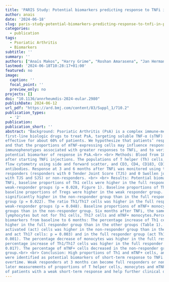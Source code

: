 ```yaml
---
title: 'PARIS Study: Potential biomarkers predicting response to TNFi in Psoriatic Arthritis'
author: anais 
date: '2024-06-18'
slug: paris-study-potential-biomarkers-predicting-response-to-tnfi-in-psoriatic-arthritis
categories:
  - publication
tags:
  - Psoriatic Arthritis
  - Biomarkers
subtitle: ''
summary: ''
authors: ["Anaïs Makos", "Harry Grime", "Roshan Amarasena", "Jan Herman Kuiper", "Oksana Kehoe"]
lastmod: '2024-06-18T10:28:17+01:00'
featured: no
image:
  caption: ''
  focal_point: ''
  preview_only: no
projects: []
doi: "10.1136/annrheumdis-2024-eular.2980"
publishDate: 2024-06-12
url_pdf: "https://ard.bmj.com/content/83/Suppl_1/710.2"
publication_types:
  - '2'
publication: 
publication_short: ''
abstract: "Background: Psoriatic Arthritis (PsA) is a complex immune-mediated disease. TNF inhibitors (TNFi) are the
first-line biologic drugs to treat PsA, targeting soluble TNF-α (sTNF) and membrane-bound TNF-α (mTNF). TNFi are
effective for about 60% of patients. We hypothesize that patients’ responses to TNFi depends on their immunophenotype,
and that the proportions of mTNF-expressing cells may influence response to TNFi. <br> <br> Objectives: To identify cell
immunophenotypes associated with greater responses to TNFi, and to verify if the proportion of mTNF+ cells forms a
potential biomarker of response in PsA.<br> <br> Methods: Blood from 18 PsA patients was sampled before and 6 months
after starting TNFi injections. The populations of T helper (Th) cells, monocytes and mTNF+ cells were determined with
flow cytometry using side and forward scatter, and CD3, CD4, CD183, CD196, CD25, CD127, HLA-DR, CD38 and mTNF
antibodies. Response at 3 and 6 months after TNFi was monitored using the PsARC scores. Patients were classified as full
responders (responders with 0 Tender Joint Score (TJS) and 0 Swollen joint Score (SJS)), weak responders (responders
with TJS and SJS) or non-responders. <br> <br> Results: Potential biomarkers measured at baseline: Three months after
TNFi, baseline proportions of Th1 cells were higher in the full responder group compared to the non-responder and
weak-responder groups (p = 0.028, Figure 1). Baseline proportions of Th17 cells were lower in the full responder group,
baseline proportions of Tregs were higher in the weak responder group. Baseline proportions of monocytes were
significantly higher in the non-responder group than in the full responder group (p = 0.027) and the weak responder
group (p = 0.022). The ratio Th1/Th17 cells was higher in the full responder group than in the non-responder and
weak-responder groups (p = 0.048). Baseline proportions of mTNF+ monocytes and lymphocytes were higher in the responder
groups than in the non-responder group. Six months after TNFi, the same trend was found for Tregs, monocytes and mTNF+
lymphocytes but not for Th1 cells, Th17 cells and mTNF+ monocytes.Percentage increase or decrease of potential
biomarkers from baseline to 6 months: The percentage increase of Th1 cells and Tregs from baseline to 6 months was
higher in the full responder group than in the other groups (Table 1). The percentage increase of Th17 cells and
activated (act) cells was higher in the non-responder group than in the weak responder group (act Th1 cells: p = 0.008,
and act Th17 cells: p = 0.003) and in the full responder group (act Th1 cells: p = 0.006, and act Th17 cells: p <
0.001). The percentage decrease of monocytes was higher in the full responder group than in the other groups. The
percentage increase of Th1/Th17 cells was higher in the full responder group than in the non-responder group (p =
0.017). The percentage of mTNF+ cells decreased in the non-responder group and increased in the weak responder
group.<br> <br> Conclusion: High proportions of Th1 and mTNF+ cells, and low proportions of Th17 cells and monocytes,
were identified as potential biomarkers of short-term response to TNFi. However, immunophenotypes seemed to change
overtime. Weak responders at 3 months can become full responders or non-responders at 6 months and more. Additional
later measurements of proportions of T helper cells, monocytes and mTNF+ cells may predict future relapse or remission
of patients with a weak short-term response and help further clinical decision-making."
---
```

